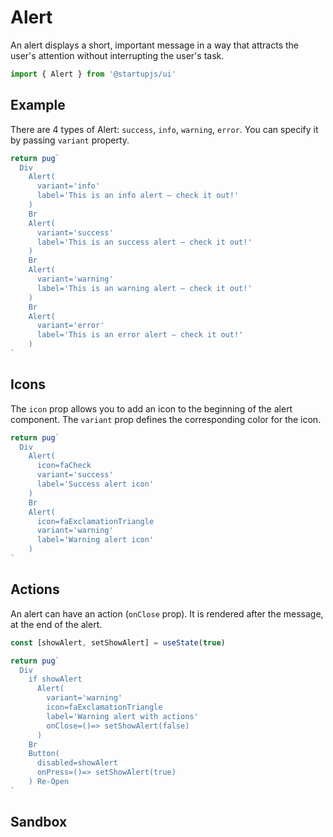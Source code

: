 
# Alert
An alert displays a short, important message in a way that attracts the user's attention without interrupting the user's task.

```jsx
import { Alert } from '@startupjs/ui'
```

## Example
There are 4 types of Alert: `success`, `info`, `warning`, `error`. You can specify it by passing `variant` property.

```jsx example
return pug`
  Div
    Alert(
      variant='info'
      label='This is an info alert — check it out!'
    )
    Br
    Alert(
      variant='success'
      label='This is an success alert — check it out!'
    )
    Br
    Alert(
      variant='warning'
      label='This is an warning alert — check it out!'
    )
    Br
    Alert(
      variant='error'
      label='This is an error alert — check it out!'
    )
`
```

## Icons
The `icon` prop allows you to add an icon to the beginning of the alert component.
The `variant` prop defines the corresponding color for the icon.

```jsx example
return pug`
  Div
    Alert(
      icon=faCheck
      variant='success'
      label='Success alert icon'
    )
    Br
    Alert(
      icon=faExclamationTriangle
      variant='warning'
      label='Warning alert icon'
    )
`
```

## Actions

An alert can have an action (`onClose` prop). It is rendered after the message, at the end of the alert.

```jsx example
const [showAlert, setShowAlert] = useState(true)

return pug`
  Div
    if showAlert
      Alert(
        variant='warning'
        icon=faExclamationTriangle
        label='Warning alert with actions'
        onClose=()=> setShowAlert(false)
      )
    Br
    Button(
      disabled=showAlert
      onPress=()=> setShowAlert(true)
    ) Re-Open
`
```

## Sandbox

<Sandbox Component={Alert} />
